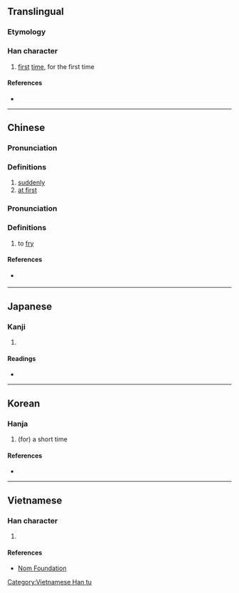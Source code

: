 {{character info/new}}
==Translingual==
{{stroke order|type=animate}}

===Etymology===
{{Han etyl}}

===Han character===
{{Han char|rn=4|rad=丿|as=04|sn=5|four=80211|canj=HS|ids=⿱𠂉⿰丨二}}

# [[first]] [[time]], for the first time

====References====
* {{Han ref|kx=0082.060|dkj=00130|dj=0165.220|hdz=10035.030|uh=4E4D|ud=20045|bh=A545|bd=42309}}

----

==Chinese==
{{zh-forms}}

===Pronunciation===
{{zh-pron
|m=zhà,zuò
|c=zaa3,zaa6,zok3
|h=
|mn=qz,xm:chā/qz,xm:chà/zz:chèe
|w=
|mc=y
|oc=y
|ma=
|cat=n
}}

===Definitions===
{{zh-hanzi}}

# [[suddenly]]
# [[at first]]

===Pronunciation===
{{zh-pron
|mn=tw:chàⁿ
|cat=n
}}

===Definitions===
{{zh-hanzi}}

# {{lb|zh|Min Nan}} to [[fry]]

====References====
* {{qualifier|Min Nan}} {{thcwd|1307}}

----

==Japanese==

===Kanji===
{{ja-kanji|grade=|rs=丿04}}

# {{defn|lang=ja|sort=丿04}}

====Readings====
* {{ja-readings|on=[[さく]] (saku), [[さ]] (sa)|kun=[[たちまち]] (tachimachi), [[ながら]] (nagara)}}

----

==Korean==

===Hanja===
{{ko-hanja|hangeul=사|rv=sa|mr=sa|y=sa|eumhun=잠깐|ehrv=jamkkan|ehmr=chamkkan|ehy=}}

# (for) a short time

====References====
* {{Hanja ref|nav=9706}}

----

==Vietnamese==

===Han character===
{{vi-readings|rs=丿04|hanviet=[[chạ]], [[sạ]], [[cha]], [[sã]]}}

# {{defn|lang=vi|sort=丿04}}

====References====
* [http://nomfoundation.org/common/nom_details.php?codepoint=4e4d Nom Foundation]

[[Category:Vietnamese Han tu]]